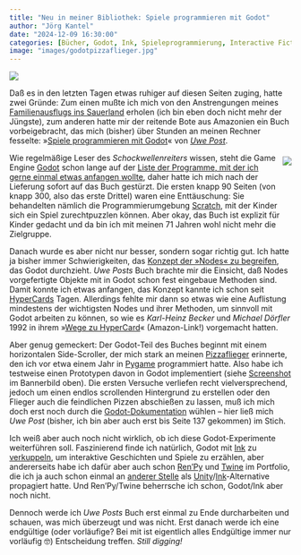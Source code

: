 ```yaml
---
title: "Neu in meiner Bibliothek: Spiele programmieren mit Godot"
author: "Jörg Kantel"
date: "2024-12-09 16:30:00"
categories: [Bücher, Godot, Ink, Spieleprogrammierung, Interactive Fiction]
image: "images/godotpizzaflieger.jpg"
---
```


[![](images/godotpizzaflieger-b.jpg)](https://www.flickr.com/photos/schockwellenreiter/54191457171/)

Daß es in den letzten Tagen etwas ruhiger auf diesen Seiten zuging, hatte zwei Gründe: Zum einen mußte ich mich von den Anstrengungen meines [Familienausflugs ins Sauerland](https://kantel.github.io/posts/2024120301_mediadaten/) erholen (ich bin eben doch nicht mehr der Jüngste), zum anderen hatte mir der reitende Bote aus Amazonien ein Buch vorbeigebracht, das mich (bisher) über Stunden an meinen Rechner fesselte: »[Spiele programmieren mit Godot](https://www.rheinwerk-verlag.de/spiele-programmieren-mit-godot/)« von *[Uwe Post](https://www.rheinwerk-verlag.de/spiele-programmieren-mit-godot/autor/)*.

<div style="float: right; margin-left: 12px; margin-top: 6px;">[![](images/godotcover.png)](https://www.rheinwerk-verlag.de/spiele-programmieren-mit-godot/)</div>

Wie regelmäßige Leser des *Schockwellenreiters* wissen, steht die Game Engine [Godot](http://cognitiones.kantel-chaos-team.de/multimedia/spieleprogrammierung/godot.html) schon lange auf der [Liste der Programme, mit der ich gerne einmal etwas anfangen wollte](https://kantel.github.io/#category=Godot), daher hatte ich mich nach der Lieferung sofort auf das Buch gestürzt. Die ersten knapp 90 Seiten (von knapp 300, also das erste Drittel) waren eine Enttäuschung: Sie behandelten nämlich die Programmierumgebung [Scratch](http://cognitiones.kantel-chaos-team.de/programmierung/scratch.html), mit der Kinder sich ein Spiel zurechtpuzzlen können. Aber okay, das Buch ist explizit für Kinder gedacht und da bin ich mit meinen 71 Jahren wohl nicht mehr die Zielgruppe.

Danach wurde es aber nicht nur besser, sondern sogar richtig gut. Ich hatte ja bisher immer Schwierigkeiten, das [Konzept der »Nodes« zu begreifen](https://kantel.github.io/posts/2024043001_godot_tutorial/), das Godot durchzieht. *Uwe Posts* Buch brachte mir die Einsicht, daß Nodes vorgefertigte Objekte mit in Godot schon fest eingebaue Methoden sind. Damit konnte ich etwas anfangen, das Konzept kannte ich schon seit [HyperCards](http://cognitiones.kantel-chaos-team.de/programmierung/hypercard.html) Tagen. Allerdings fehlte mir dann so etwas wie eine Auflistung mindestens der wichtigsten Nodes und ihrer Methoden, um sinnvoll mit Godot arbeiten zu können, so wie es *Karl-Heinz Becker* und *Michael Dörfler* 1992 in ihrem »[Wege zu HyperCard](https://www.amazon.de/Wege-HyperCard-Einstieg-Software-Generation-Version/dp/3528151196)« (Amazon-Link!) vorgemacht hatten.

Aber genug gemeckert: Der Godot-Teil des Buches beginnt mit einem horizontalen Side-Scroller, der mich stark an meinen [Pizzaflieger](https://kantel.github.io/posts/2023011001_pizzaplane_trailer/) erinnerte, den ich vor etwa einem Jahr in [Pygame](http://cognitiones.kantel-chaos-team.de/multimedia/spieleprogrammierung/pygame.html) programmiert hatte. Also habe ich testweise einen Prototypen davon in Godot implementiert (siehe [Screenshot](https://www.flickr.com/photos/schockwellenreiter/54191457171/) im Bannerbild oben). Die ersten Versuche verliefen recht vielversprechend, jedoch um einen endlos scrollenden Hintergrund zu erstellen oder den Flieger auch die feindlichen Pizzen abschießen zu lassen, muß ich mich doch erst noch durch die [Godot-Dokumentation](https://docs.godotengine.org/en/stable/) wühlen -- hier ließ mich *Uwe Post* (bisher, ich bin aber auch erst bis Seite 137 gekommen) im Stich.

Ich weiß aber auch noch nicht wirklich, ob ich diese Godot-Experimente weiterführen soll. Faszinierend finde ich natürlich, Godot mit [Ink](https://kantel.github.io/#category=Ink) zu [verkuppeln](https://kantel.github.io/posts/2024091201_godot_und_inky/), um interaktive Geschichten und Spiele zu erzählen, aber andererseits habe ich dafür aber auch schon [Ren'Py](http://cognitiones.kantel-chaos-team.de/multimedia/spieleprogrammierung/renpy.html) und [Twine](http://cognitiones.kantel-chaos-team.de/multimedia/spieleprogrammierung/twine2.html) im Portfolio, die ich ja auch schon einmal an [anderer Stelle](https://kantel.github.io/posts/2023091502_renpy_statt_unity/) als [Unity](http://cognitiones.kantel-chaos-team.de/multimedia/spieleprogrammierung/unity.html)/[Ink](http://cognitiones.kantel-chaos-team.de/multimedia/spieleprogrammierung/inkle.html)-Alternative propagiert hatte. Und Ren'Py/Twine beherrsche ich schon, Godot/Ink aber noch nicht.

Dennoch werde ich *Uwe Posts* Buch erst einmal zu Ende durcharbeiten und schauen, was mich überzeugt und was nicht. Erst danach werde ich eine endgültige (oder vorläufige? Bei mit ist eigentlich alles Endgültige immer nur vorläufig&nbsp;🤓) Entscheidung treffen. *Still digging!*